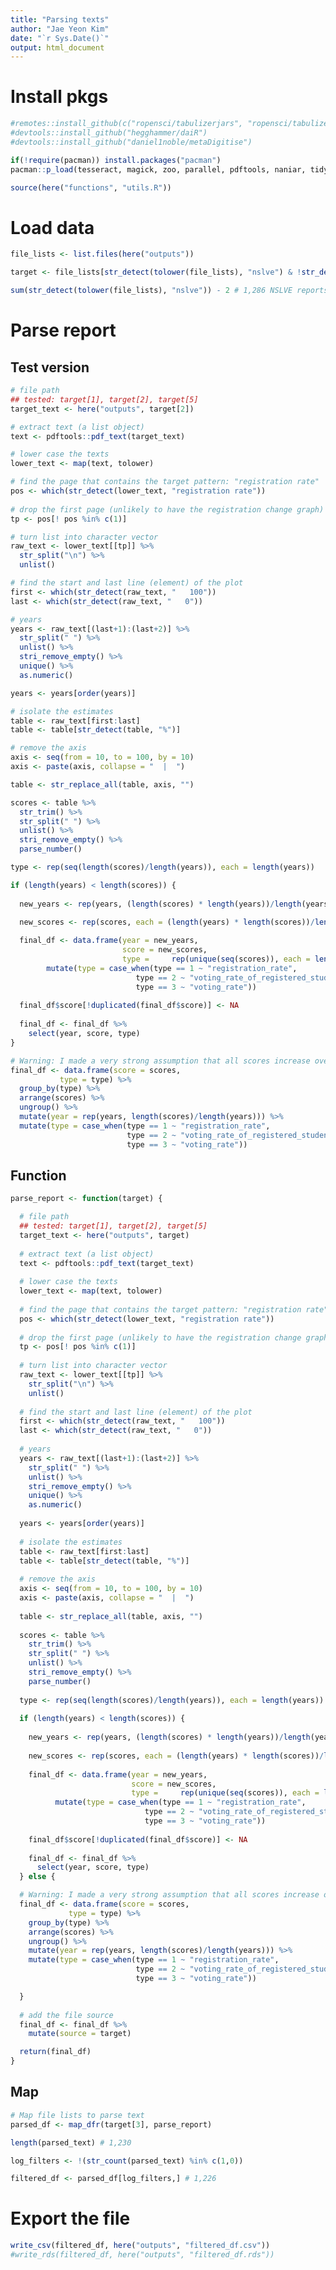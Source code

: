 ```yaml
---
title: "Parsing texts"
author: "Jae Yeon Kim"
date: "`r Sys.Date()`"
output: html_document
---
```


# Install pkgs 

```r
#remotes::install_github(c("ropensci/tabulizerjars", "ropensci/tabulizer"))
#devtools::install_github("hegghammer/daiR")
#devtools::install_github("daniel1noble/metaDigitise")

if(!require(pacman)) install.packages("pacman")
pacman::p_load(tesseract, magick, zoo, parallel, pdftools, naniar, tidyverse, here, glue, purrr, stringr, stringi, tabulizer, daiR, metaDigitise)

source(here("functions", "utils.R"))
```

# Load data 

```r
file_lists <- list.files(here("outputs"))

target <- file_lists[str_detect(tolower(file_lists), "nslve") & !str_detect(tolower(file_lists), "json")]

sum(str_detect(tolower(file_lists), "nslve")) - 2 # 1,286 NSLVE reports (1,288 - 2)
```

# Parse report

## Test version

```r
# file path
## tested: target[1], target[2], target[5]
target_text <- here("outputs", target[2])

# extract text (a list object)
text <- pdftools::pdf_text(target_text)

# lower case the texts 
lower_text <- map(text, tolower)

# find the page that contains the target pattern: "registration rate"
pos <- which(str_detect(lower_text, "registration rate"))
     
# drop the first page (unlikely to have the registration change graph)
tp <- pos[! pos %in% c(1)]

# turn list into character vector
raw_text <- lower_text[[tp]] %>%
  str_split("\n") %>%
  unlist()

# find the start and last line (element) of the plot
first <- which(str_detect(raw_text, "   100"))
last <- which(str_detect(raw_text, "   0"))

# years
years <- raw_text[(last+1):(last+2)] %>% 
  str_split(" ") %>%
  unlist() %>%
  stri_remove_empty() %>%
  unique() %>%
  as.numeric()

years <- years[order(years)]

# isolate the estimates 
table <- raw_text[first:last]
table <- table[str_detect(table, "%")]

# remove the axis 
axis <- seq(from = 10, to = 100, by = 10)
axis <- paste(axis, collapse = "  |  ")

table <- str_replace_all(table, axis, "")

scores <- table %>%
  str_trim() %>%
  str_split(" ") %>%
  unlist() %>%
  stri_remove_empty() %>%
  parse_number()

type <- rep(seq(length(scores)/length(years)), each = length(years))

if (length(years) < length(scores)) {
  
  new_years <- rep(years, (length(scores) * length(years))/length(years))

  new_scores <- rep(scores, each = (length(years) * length(scores))/length(scores))      
  
  final_df <- data.frame(year = new_years,
                         score = new_scores,
                         type =     rep(unique(seq(scores)), each = length(new_scores)/length(scores))) %>%
        mutate(type = case_when(type == 1 ~ "registration_rate",
                            type == 2 ~ "voting_rate_of_registered_students",
                            type == 3 ~ "voting_rate")) 
      
  final_df$score[!duplicated(final_df$score)] <- NA
       
  final_df <- final_df %>%
    select(year, score, type)
}

# Warning: I made a very strong assumption that all scores increase over years.
final_df <- data.frame(score = scores, 
           type = type) %>%
  group_by(type) %>%
  arrange(scores) %>%
  ungroup() %>%
  mutate(year = rep(years, length(scores)/length(years))) %>%
  mutate(type = case_when(type == 1 ~ "registration_rate",
                          type == 2 ~ "voting_rate_of_registered_students",
                          type == 3 ~ "voting_rate"))
```

## Function 

```r
parse_report <- function(target) {

  # file path
  ## tested: target[1], target[2], target[5]
  target_text <- here("outputs", target)
  
  # extract text (a list object)
  text <- pdftools::pdf_text(target_text)
  
  # lower case the texts 
  lower_text <- map(text, tolower)
  
  # find the page that contains the target pattern: "registration rate"
  pos <- which(str_detect(lower_text, "registration rate"))
       
  # drop the first page (unlikely to have the registration change graph)
  tp <- pos[! pos %in% c(1)]
  
  # turn list into character vector
  raw_text <- lower_text[[tp]] %>%
    str_split("\n") %>%
    unlist()
  
  # find the start and last line (element) of the plot
  first <- which(str_detect(raw_text, "   100"))
  last <- which(str_detect(raw_text, "   0"))
  
  # years
  years <- raw_text[(last+1):(last+2)] %>% 
    str_split(" ") %>%
    unlist() %>%
    stri_remove_empty() %>%
    unique() %>%
    as.numeric()
  
  years <- years[order(years)]
  
  # isolate the estimates 
  table <- raw_text[first:last]
  table <- table[str_detect(table, "%")]
  
  # remove the axis 
  axis <- seq(from = 10, to = 100, by = 10)
  axis <- paste(axis, collapse = "  |  ")
  
  table <- str_replace_all(table, axis, "")
  
  scores <- table %>%
    str_trim() %>%
    str_split(" ") %>%
    unlist() %>%
    stri_remove_empty() %>%
    parse_number()
  
  type <- rep(seq(length(scores)/length(years)), each = length(years))
  
  if (length(years) < length(scores)) {
    
    new_years <- rep(years, (length(scores) * length(years))/length(years))
  
    new_scores <- rep(scores, each = (length(years) * length(scores))/length(scores))      
    
    final_df <- data.frame(year = new_years,
                           score = new_scores,
                           type =     rep(unique(seq(scores)), each = length(new_scores)/length(scores))) %>%
          mutate(type = case_when(type == 1 ~ "registration_rate",
                              type == 2 ~ "voting_rate_of_registered_students",
                              type == 3 ~ "voting_rate")) 
        
    final_df$score[!duplicated(final_df$score)] <- NA
         
    final_df <- final_df %>%
      select(year, score, type)
  } else {

  # Warning: I made a very strong assumption that all scores increase over years.
  final_df <- data.frame(score = scores, 
             type = type) %>%
    group_by(type) %>%
    arrange(scores) %>%
    ungroup() %>%
    mutate(year = rep(years, length(scores)/length(years))) %>%
    mutate(type = case_when(type == 1 ~ "registration_rate",
                            type == 2 ~ "voting_rate_of_registered_students",
                            type == 3 ~ "voting_rate"))

  }
  
  # add the file source
  final_df <- final_df %>%
    mutate(source = target)

  return(final_df)
}
```

## Map 

```r
# Map file lists to parse text 
parsed_df <- map_dfr(target[3], parse_report)

length(parsed_text) # 1,230

log_filters <- !(str_count(parsed_text) %in% c(1,0))

filtered_df <- parsed_df[log_filters,] # 1,226
```

# Export the file

```r
write_csv(filtered_df, here("outputs", "filtered_df.csv"))
#write_rds(filtered_df, here("outputs", "filtered_df.rds"))
```